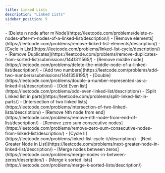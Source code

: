 ```yaml
---
title: Linked Lists
description: "Linked Lists"
sidebar_position: 9
---
```


<Tabs>
  <TabItem value={"Easy"}>
    - [Delete n node after m Node](https://leetcode.com/problems/delete-n-nodes-after-m-nodes-of-a-linked-list/description/)
    - [Remove elements](https://leetcode.com/problems/remove-linked-list-elements/description/)
    - [Cycle in List](https://leetcode.com/problems/linked-list-cycle/description/)
    - [Remove Duplicates](https://leetcode.com/problems/remove-duplicates-from-sorted-list/submissions/1441311565/)
    - [Remove middle node](https://leetcode.com/problems/delete-the-middle-node-of-a-linked-list/description/)
    - [Add two numbers](https://leetcode.com/problems/add-two-numbers/submissions/1441356195/)
    - [Double](https://leetcode.com/problems/double-a-number-represented-as-a-linked-list/description/)
    - [Odd Even list](https://leetcode.com/problems/odd-even-linked-list/description/)
    - [Split Linked list in parts](https://leetcode.com/problems/split-linked-list-in-parts/)
    - [Intersection of two linked lists](https://leetcode.com/problems/intersection-of-two-linked-lists/description/)
    - [Remove Nth node from end](https://leetcode.com/problems/remove-nth-node-from-end-of-list/description/)
    - [Remove zero sum consecutive nodes](https://leetcode.com/problems/remove-zero-sum-consecutive-nodes-from-linked-list/description/)
    - [Cycle II](https://leetcode.com/problems/linked-list-cycle-ii/description/)
    - [Next Greater Node in List](https://leetcode.com/problems/next-greater-node-in-linked-list/description/)
    - [Merge nodes between zeros](https://leetcode.com/problems/merge-nodes-in-between-zeros/description/)
    - [Merge k sorted lists](https://leetcode.com/problems/merge-k-sorted-lists/description/)
  </TabItem>
  <TabItem value={"Medium"}>
  </TabItem>
  <TabItem value={"Hard"}>
  </TabItem>
</Tabs>

